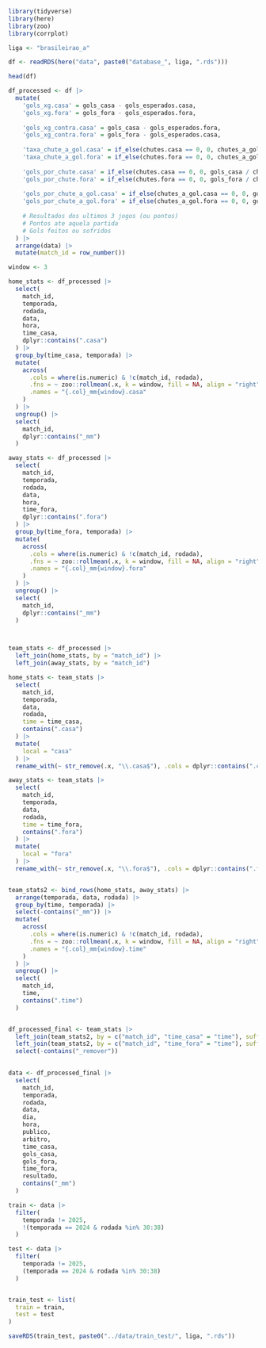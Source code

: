 
```r
library(tidyverse)
library(here)
library(zoo)
library(corrplot)
```

```r
liga <- "brasileirao_a"

df <- readRDS(here("data", paste0("database_", liga, ".rds")))
```

```r
head(df)
```


```r
df_processed <- df |>
  mutate(
    'gols_xg.casa' = gols_casa - gols_esperados.casa,
    'gols_xg.fora' = gols_fora - gols_esperados.fora,
    
    'gols_xg_contra.casa' = gols_casa - gols_esperados.fora,
    'gols_xg_contra.fora' = gols_fora - gols_esperados.casa,
    
    'taxa_chute_a_gol.casa' = if_else(chutes.casa == 0, 0, chutes_a_gol.casa / chutes.casa),
    'taxa_chute_a_gol.fora' = if_else(chutes.fora == 0, 0, chutes_a_gol.fora / chutes.fora),
    
    'gols_por_chute.casa' = if_else(chutes.casa == 0, 0, gols_casa / chutes.casa),
    'gols_por_chute.fora' = if_else(chutes.fora == 0, 0, gols_fora / chutes.fora),
    
    'gols_por_chute_a_gol.casa' = if_else(chutes_a_gol.casa == 0, 0, gols_casa / chutes_a_gol.casa),
    'gols_por_chute_a_gol.fora' = if_else(chutes_a_gol.fora == 0, 0, gols_fora / chutes_a_gol.fora),
    
    # Resultados dos ultimos 3 jogos (ou pontos)
    # Pontos ate aquela partida
    # Gols feitos ou sofridos
  ) |> 
  arrange(data) |> 
  mutate(match_id = row_number())

```

```r
window <- 3

home_stats <- df_processed |> 
  select(
    match_id,
    temporada,
    rodada,
    data, 
    hora,
    time_casa, 
    dplyr::contains(".casa")
  ) |> 
  group_by(time_casa, temporada) |> 
  mutate(
    across(
      .cols = where(is.numeric) & !c(match_id, rodada),
      .fns = ~ zoo::rollmean(.x, k = window, fill = NA, align = "right"),
      .names = "{.col}_mm{window}.casa"
    )
  ) |> 
  ungroup() |> 
  select(
    match_id,
    dplyr::contains("_mm")
  )

away_stats <- df_processed |> 
  select(
    match_id,
    temporada,
    rodada,
    data, 
    hora,
    time_fora, 
    dplyr::contains(".fora")
  ) |> 
  group_by(time_fora, temporada) |> 
  mutate(
    across(
      .cols = where(is.numeric) & !c(match_id, rodada),
      .fns = ~ zoo::rollmean(.x, k = window, fill = NA, align = "right"),
      .names = "{.col}_mm{window}.fora"
    )
  ) |> 
  ungroup() |> 
  select(
    match_id,
    dplyr::contains("_mm")
  )



team_stats <- df_processed |> 
  left_join(home_stats, by = "match_id") |> 
  left_join(away_stats, by = "match_id")
```

```r
home_stats <- team_stats |> 
  select(
    match_id,
    temporada,
    data,
    rodada,
    time = time_casa,
    contains(".casa")
  ) |> 
  mutate(
    local = "casa"
  ) |> 
  rename_with(~ str_remove(.x, "\\.casa$"), .cols = dplyr::contains(".casa"))

away_stats <- team_stats |> 
  select(
    match_id,
    temporada,
    data,
    rodada,
    time = time_fora,
    contains(".fora")
  ) |> 
  mutate(
    local = "fora"
  ) |> 
  rename_with(~ str_remove(.x, "\\.fora$"), .cols = dplyr::contains(".fora"))


team_stats2 <- bind_rows(home_stats, away_stats) |> 
  arrange(temporada, data, rodada) |> 
  group_by(time, temporada) |> 
  select(-contains("_mm")) |> 
  mutate(
    across(
      .cols = where(is.numeric) & !c(match_id, rodada),
      .fns = ~ zoo::rollmean(.x, k = window, fill = NA, align = "right"),
      .names = "{.col}_mm{window}.time"
    )
  ) |> 
  ungroup() |> 
  select(
    match_id,
    time,
    contains(".time")
  )


df_processed_final <- team_stats |> 
  left_join(team_stats2, by = c("match_id", "time_casa" = "time"), suffix = c("_casa", "_remover")) |> 
  left_join(team_stats2, by = c("match_id", "time_fora" = "time"), suffix = c("_fora", "_remover")) |> 
  select(-contains("_remover"))
  
```

```r
data <- df_processed_final |> 
  select(
    match_id,
    temporada,
    rodada,
    data,
    dia,
    hora,
    publico,
    arbitro,
    time_casa,
    gols_casa,
    gols_fora,
    time_fora,
    resultado,
    contains("_mm")
  )

train <- data |> 
  filter(
    temporada != 2025,
    !(temporada == 2024 & rodada %in% 30:38)
  )

test <- data |> 
  filter(
    temporada != 2025,
    (temporada == 2024 & rodada %in% 30:38)
  )


train_test <- list(
  train = train,
  test = test
)
```

```r
saveRDS(train_test, paste0("../data/train_test/", liga, ".rds"))
```

